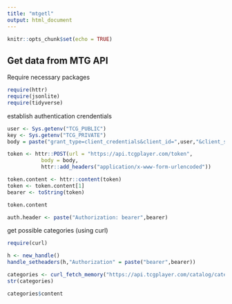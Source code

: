 ```yaml
---
title: "mtgetl"
output: html_document
---
```


```r
knitr::opts_chunk$set(echo = TRUE)
```

## Get data from MTG API

Require necessary packages

```r
require(httr)
require(jsonlite)
require(tidyverse)
```
 
establish authentication crendentials
```r
user <- Sys.getenv("TCG_PUBLIC")
key <- Sys.getenv("TCG_PRIVATE")
body = paste("grant_type=client_credentials&client_id=",user,"&client_secret=",key,sep="")

token <- httr::POST(url = "https://api.tcgplayer.com/token",
           body = body,
           httr::add_headers("application/x-www-form-urlencoded"))

token.content <- httr::content(token)
token <- token.content[1]
bearer <- toString(token)

token.content

auth.header <- paste("Authorization: bearer",bearer)

```


get possible categories (using curl)
```r
require(curl)

h <- new_handle()
handle_setheaders(h,"Authorization" = paste("bearer",bearer))

categories <- curl_fetch_memory("https://api.tcgplayer.com/catalog/categories", handle = h)
str(categories)

categories$content

```